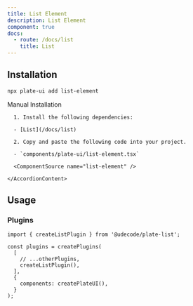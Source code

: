 ```yaml
---
title: List Element
description: List Element
component: true
docs:
  - route: /docs/list
    title: List
---
```


<ComponentPreview name="playground-demo" id="list" />

## Installation

```bash
npx plate-ui add list-element
```

<Accordion type="single" collapsible>
  <AccordionItem value="manual-installation">
    <AccordionTrigger>Manual Installation</AccordionTrigger>
    <AccordionContent>

      1. Install the following dependencies:

      - [List](/docs/list)

      2. Copy and paste the following code into your project.

      - `components/plate-ui/list-element.tsx`

      <ComponentSource name="list-element" />

    </AccordionContent>

  </AccordionItem>
</Accordion>

## Usage

### Plugins

```tsx
import { createListPlugin } from '@udecode/plate-list';

const plugins = createPlugins(
  [
    // ...otherPlugins,
    createListPlugin(),
  ],
  {
    components: createPlateUI(),
  }
);
```
